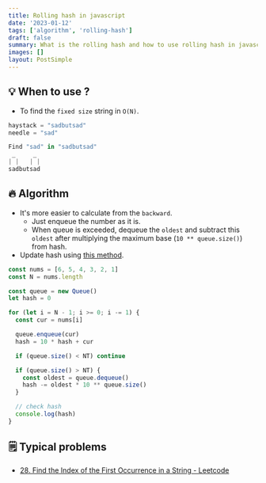```yaml
---
title: Rolling hash in javascript
date: '2023-01-12'
tags: ['algorithm', 'rolling-hash']
draft: false
summary: What is the rolling hash and how to use rolling hash in javascript ?
images: []
layout: PostSimple
---
```


## 💡 When to use ?

- To find the `fixed size` string in `O(N)`.

```javascript
haystack = "sadbutsad"
needle = "sad"

Find "sad" in "sadbutsad"
 _     _
| |   | |
sadbutsad
```

## 🔥 Algorithm

- It's more easier to calculate from the `backward`.
  - Just enqueue the number as it is.
  - When queue is exceeded, dequeue the `oldest` and subtract this `oldest` after multiplying the maximum base (`10 ** queue.size()`) from hash.
- Update hash using [this method](https://tkhwang.me/snippets/how-to-convert-string-to-number-in-javascript).

```javascript
const nums = [6, 5, 4, 3, 2, 1]
const N = nums.length

const queue = new Queue()
let hash = 0

for (let i = N - 1; i >= 0; i -= 1) {
  const cur = nums[i]

  queue.enqueue(cur)
  hash = 10 * hash + cur

  if (queue.size() < NT) continue

  if (queue.size() > NT) {
    const oldest = queue.dequeue()
    hash -= oldest * 10 ** queue.size()
  }

  // check hash
  console.log(hash)
}
```

## 🗒️ Typical problems

- [28. Find the Index of the First Occurrence in a String - Leetcode](https://leetcode.com/problems/find-the-index-of-the-first-occurrence-in-a-string/)

